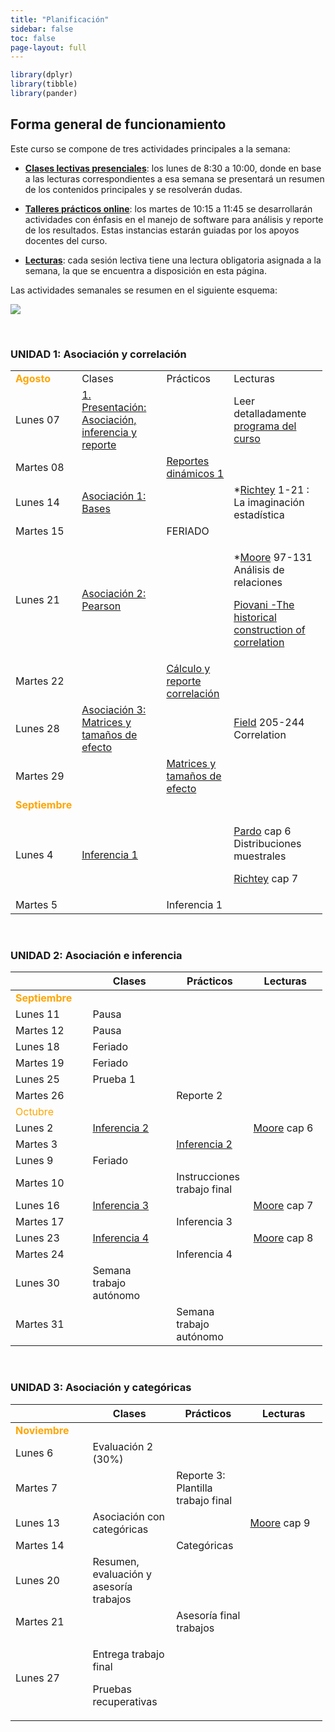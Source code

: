 ```yaml
---
title: "Planificación"
sidebar: false
toc: false
page-layout: full
---
```


```r
library(dplyr)
library(tibble)
library(pander)
```

## Forma general de funcionamiento

Este curso se compone de tres actividades principales a la semana:

-   <i class="fas fa-chalkboard-teacher"></i> [**Clases lectivas presenciales**](): los lunes de 8:30 a 10:00, donde en base a las lecturas correspondientes a esa semana se presentará un resumen de los contenidos principales y se resolverán dudas.

-   <i class="fas fa-user-edit"></i> [**Talleres prácticos online**](): los martes de 10:15 a 11:45 se desarrollarán actividades con énfasis en el manejo de software para análisis y reporte de los resultados. Estas instancias estarán guiadas por los apoyos docentes del curso.

-   <i class="fas fa-book-reader"></i> [**Lecturas**](): cada sesión lectiva tiene una lectura obligatoria asignada a la semana, la que se encuentra a disposición en esta página.

Las actividades semanales se resumen en el siguiente esquema:

![](files/img/flujo-semanal.png)

<br>

### UNIDAD 1: Asociación y correlación

+----------------------------------------------+-------------------------------------------------------------------------------+---------------------------------------------------------------+--------------------------------------------------------------------------------------+
| <font color="orange"> **Agosto** </font>     | <i class="fas fa-chalkboard-teacher"></i> Clases                              | <i class="fas fa-user-edit"></i> Prácticos                    | <i class="fas fa-book-reader"></i> Lecturas                                          |
+----------------------------------------------+-------------------------------------------------------------------------------+---------------------------------------------------------------+--------------------------------------------------------------------------------------+
| Lunes 07                                     | [1. Presentación: Asociación, inferencia y reporte](/content/01-content.html) |                                                               | Leer detalladamente [programa del curso](/syllabus.html)                             |
+----------------------------------------------+-------------------------------------------------------------------------------+---------------------------------------------------------------+--------------------------------------------------------------------------------------+
| Martes 08                                    |                                                                               | [Reportes dinámicos 1](/assignment/01-practico.html)          |                                                                                      |
+----------------------------------------------+-------------------------------------------------------------------------------+---------------------------------------------------------------+--------------------------------------------------------------------------------------+
| Lunes 14                                     | [Asociación 1: Bases](/content/02-content.html)                               |                                                               | \*[Richtey](/files/textos/Ritchey.pdf) 1-21 : La imaginación estadística             |
+----------------------------------------------+-------------------------------------------------------------------------------+---------------------------------------------------------------+--------------------------------------------------------------------------------------+
| Martes 15                                    |                                                                               | FERIADO                                                       |                                                                                      |
+----------------------------------------------+-------------------------------------------------------------------------------+---------------------------------------------------------------+--------------------------------------------------------------------------------------+
| Lunes 21                                     | [Asociación 2: Pearson](/content/03-content.html)                             |                                                               | \*[Moore](/files/textos/Moore.pdf) 97-131 Análisis de relaciones                     |
|                                              |                                                                               |                                                               |                                                                                      |
|                                              |                                                                               |                                                               | [Piovani -The historical construction of correlation](/files/textos/Piovani2008.pdf) |
+----------------------------------------------+-------------------------------------------------------------------------------+---------------------------------------------------------------+--------------------------------------------------------------------------------------+
| Martes 22                                    |                                                                               | [Cálculo y reporte correlación](/assignment/02-practico.html) |                                                                                      |
+----------------------------------------------+-------------------------------------------------------------------------------+---------------------------------------------------------------+--------------------------------------------------------------------------------------+
| Lunes 28                                     | [Asociación 3: Matrices y tamaños de efecto](/content/04-content.html)        |                                                               | [Field](/files/textos/Field-correlation.pdf) 205-244 Correlation                     |
+----------------------------------------------+-------------------------------------------------------------------------------+---------------------------------------------------------------+--------------------------------------------------------------------------------------+
| Martes 29                                    |                                                                               | [Matrices y tamaños de efecto](/assignment/03-practico.html)  |                                                                                      |
+----------------------------------------------+-------------------------------------------------------------------------------+---------------------------------------------------------------+--------------------------------------------------------------------------------------+
| <font color="orange"> **Septiembre** </font> |                                                                               |                                                               |                                                                                      |
+----------------------------------------------+-------------------------------------------------------------------------------+---------------------------------------------------------------+--------------------------------------------------------------------------------------+
| Lunes 4                                      | [Inferencia 1](/content/05-content.html)                                      |                                                               | [Pardo](/files/textos/Pardo.pdf) cap 6 Distribuciones muestrales                     |
|                                              |                                                                               |                                                               |                                                                                      |
|                                              |                                                                               |                                                               | [Richtey](/files/textos/Ritchey.pdf) cap 7                                           |
+----------------------------------------------+-------------------------------------------------------------------------------+---------------------------------------------------------------+--------------------------------------------------------------------------------------+
| Martes 5                                     |                                                                               | Inferencia 1                                                  |                                                                                      |
+----------------------------------------------+-------------------------------------------------------------------------------+---------------------------------------------------------------+--------------------------------------------------------------------------------------+

<br>

### UNIDAD 2: Asociación e inferencia

+----------------------------------------------+--------------------------------------------------+----------------------------------------------+---------------------------------------------+
|                                              | <i class="fas fa-chalkboard-teacher"></i> Clases | <i class="fas fa-user-edit"></i> Prácticos   | <i class="fas fa-book-reader"></i> Lecturas |
+==============================================+==================================================+==============================================+=============================================+
| <font color="orange"> **Septiembre** </font> |                                                  |                                              |                                             |
+----------------------------------------------+--------------------------------------------------+----------------------------------------------+---------------------------------------------+
| Lunes 11                                     | Pausa                                            |                                              |                                             |
+----------------------------------------------+--------------------------------------------------+----------------------------------------------+---------------------------------------------+
| Martes 12                                    | Pausa                                            |                                              |                                             |
+----------------------------------------------+--------------------------------------------------+----------------------------------------------+---------------------------------------------+
| Lunes 18                                     | Feriado                                          |                                              |                                             |
+----------------------------------------------+--------------------------------------------------+----------------------------------------------+---------------------------------------------+
| Martes 19                                    | Feriado                                          |                                              |                                             |
+----------------------------------------------+--------------------------------------------------+----------------------------------------------+---------------------------------------------+
| Lunes 25                                     | Prueba 1                                         |                                              |                                             |
+----------------------------------------------+--------------------------------------------------+----------------------------------------------+---------------------------------------------+
| Martes 26                                    |                                                  | Reporte 2                                    |                                             |
+----------------------------------------------+--------------------------------------------------+----------------------------------------------+---------------------------------------------+
| <font color="orange"> Octubre </font>        |                                                  |                                              |                                             |
+----------------------------------------------+--------------------------------------------------+----------------------------------------------+---------------------------------------------+
| Lunes 2                                      | [Inferencia 2](/content/06-content.html)         |                                              | [Moore](/files/textos/Moore.pdf) cap 6      |
+----------------------------------------------+--------------------------------------------------+----------------------------------------------+---------------------------------------------+
| Martes 3                                     |                                                  | [Inferencia 2](/assignment/06-practico.html) |                                             |
+----------------------------------------------+--------------------------------------------------+----------------------------------------------+---------------------------------------------+
| Lunes 9                                      | Feriado                                          |                                              |                                             |
+----------------------------------------------+--------------------------------------------------+----------------------------------------------+---------------------------------------------+
| Martes 10                                    |                                                  | Instrucciones trabajo final                  |                                             |
+----------------------------------------------+--------------------------------------------------+----------------------------------------------+---------------------------------------------+
| Lunes 16                                     | [Inferencia 3](/content/07-content.html)         |                                              | [Moore](/files/textos/Moore.pdf) cap 7      |
+----------------------------------------------+--------------------------------------------------+----------------------------------------------+---------------------------------------------+
| Martes 17                                    |                                                  | Inferencia 3                                 |                                             |
+----------------------------------------------+--------------------------------------------------+----------------------------------------------+---------------------------------------------+
| Lunes 23                                     | [Inferencia 4](/content/08-content.html)         |                                              | [Moore](/files/textos/Moore.pdf) cap 8      |
+----------------------------------------------+--------------------------------------------------+----------------------------------------------+---------------------------------------------+
| Martes 24                                    |                                                  | Inferencia 4                                 |                                             |
+----------------------------------------------+--------------------------------------------------+----------------------------------------------+---------------------------------------------+
| Lunes 30                                     | Semana trabajo autónomo                          |                                              |                                             |
+----------------------------------------------+--------------------------------------------------+----------------------------------------------+---------------------------------------------+
| Martes 31                                    |                                                  | Semana trabajo autónomo                      |                                             |
+----------------------------------------------+--------------------------------------------------+----------------------------------------------+---------------------------------------------+

<br>

### UNIDAD 3: Asociación y categóricas

+---------------------------------------------+--------------------------------------------------+--------------------------------------------+---------------------------------------------+
|                                             | <i class="fas fa-chalkboard-teacher"></i> Clases | <i class="fas fa-user-edit"></i> Prácticos | <i class="fas fa-book-reader"></i> Lecturas |
+=============================================+==================================================+============================================+=============================================+
| <font color="orange"> **Noviembre** </font> |                                                  |                                            |                                             |
+---------------------------------------------+--------------------------------------------------+--------------------------------------------+---------------------------------------------+
| Lunes 6                                     | Evaluación 2 (30%)                               |                                            |                                             |
+---------------------------------------------+--------------------------------------------------+--------------------------------------------+---------------------------------------------+
| Martes 7                                    |                                                  | Reporte 3: Plantilla trabajo final         |                                             |
+---------------------------------------------+--------------------------------------------------+--------------------------------------------+---------------------------------------------+
| Lunes 13                                    | Asociación con categóricas                       |                                            | [Moore](/files/textos/Moore.pdf) cap 9      |
+---------------------------------------------+--------------------------------------------------+--------------------------------------------+---------------------------------------------+
| Martes 14                                   |                                                  | Categóricas                                |                                             |
+---------------------------------------------+--------------------------------------------------+--------------------------------------------+---------------------------------------------+
| Lunes 20                                    | Resumen, evaluación y asesoría trabajos          |                                            |                                             |
+---------------------------------------------+--------------------------------------------------+--------------------------------------------+---------------------------------------------+
| Martes 21                                   |                                                  | Asesoría final trabajos                    |                                             |
+---------------------------------------------+--------------------------------------------------+--------------------------------------------+---------------------------------------------+
| Lunes 27                                    | Entrega trabajo final                            |                                            |                                             |
|                                             |                                                  |                                            |                                             |
|                                             | Pruebas recuperativas                            |                                            |                                             |
+---------------------------------------------+--------------------------------------------------+--------------------------------------------+---------------------------------------------+
